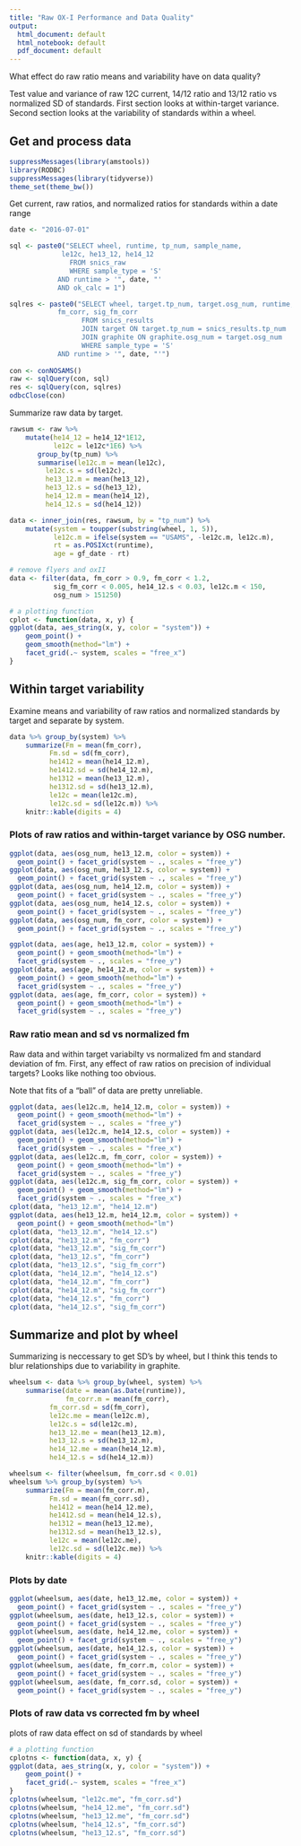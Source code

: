 ```yaml
---
title: "Raw OX-I Performance and Data Quality"
output:
  html_document: default
  html_notebook: default
  pdf_document: default
---
```


What effect do raw ratio means and variability have on data quality?

Test value and variance of raw 12C current, 14/12 ratio and 13/12 ratio vs
normalized SD of standards. First section looks at within-target variance. 
Second section looks at the variability of standards within a wheel.

## Get and process data

```r
suppressMessages(library(amstools))
library(RODBC)
suppressMessages(library(tidyverse))
theme_set(theme_bw())
```


Get current, raw ratios, and normalized ratios for standards within a date range

```r
date <- "2016-07-01"

sql <- paste0("SELECT wheel, runtime, tp_num, sample_name, 
	         le12c, he13_12, he14_12
               FROM snics_raw
               WHERE sample_type = 'S'
		    AND runtime > '", date, "'
		    AND ok_calc = 1")

sqlres <- paste0("SELECT wheel, target.tp_num, target.osg_num, runtime, gf_date, sample_name, 
		    fm_corr, sig_fm_corr
                  FROM snics_results
                  JOIN target ON target.tp_num = snics_results.tp_num
                  JOIN graphite ON graphite.osg_num = target.osg_num
                  WHERE sample_type = 'S'
		    AND runtime > '", date, "'")
          
con <- conNOSAMS()
raw <- sqlQuery(con, sql)
res <- sqlQuery(con, sqlres)
odbcClose(con)
```

Summarize raw data by target.

```r
rawsum <- raw %>% 
	mutate(he14_12 = he14_12*1E12, 
	       le12c = le12c*1E6) %>% 
       group_by(tp_num) %>% 
       summarise(le12c.m = mean(le12c),
		 le12c.s = sd(le12c),
		 he13_12.m = mean(he13_12),
		 he13_12.s = sd(he13_12),
		 he14_12.m = mean(he14_12),
		 he14_12.s = sd(he14_12))

data <- inner_join(res, rawsum, by = "tp_num") %>% 
	mutate(system = toupper(substring(wheel, 1, 5)), 
	       le12c.m = ifelse(system == "USAMS", -le12c.m, le12c.m),
	       rt = as.POSIXct(runtime),
	       age = gf_date - rt)

# remove flyers and oxII
data <- filter(data, fm_corr > 0.9, fm_corr < 1.2, 
	       sig_fm_corr < 0.005, he14_12.s < 0.03, le12c.m < 150,
	       osg_num > 151250)

# a plotting function
cplot <- function(data, x, y) {
ggplot(data, aes_string(x, y, color = "system")) + 
    geom_point() + 
    geom_smooth(method="lm") + 
    facet_grid(.~ system, scales = "free_x")
}
```

## Within target variability 

Examine means and variability of raw ratios and normalized standards by
target and separate by system.
```r
data %>% group_by(system) %>% 
	summarize(Fm = mean(fm_corr),
		  Fm.sd = sd(fm_corr),
		  he1412 = mean(he14_12.m),
		  he1412.sd = sd(he14_12.m),
		  he1312 = mean(he13_12.m),
		  he1312.sd = sd(he13_12.m),
		  le12c = mean(le12c.m),
		  le12c.sd = sd(le12c.m)) %>%
	knitr::kable(digits = 4)

```

### Plots of raw ratios and within-target variance by OSG number.

```r
ggplot(data, aes(osg_num, he13_12.m, color = system)) +
  geom_point() + facet_grid(system ~ ., scales = "free_y")
ggplot(data, aes(osg_num, he13_12.s, color = system)) +
  geom_point() + facet_grid(system ~ ., scales = "free_y")
ggplot(data, aes(osg_num, he14_12.m, color = system)) +
  geom_point() + facet_grid(system ~ ., scales = "free_y")
ggplot(data, aes(osg_num, he14_12.s, color = system)) +
  geom_point() + facet_grid(system ~ ., scales = "free_y")
ggplot(data, aes(osg_num, fm_corr, color = system)) +
  geom_point() + facet_grid(system ~ ., scales = "free_y")
```

```r
ggplot(data, aes(age, he13_12.m, color = system)) +
  geom_point() + geom_smooth(method="lm") +
  facet_grid(system ~ ., scales = "free_y")
ggplot(data, aes(age, he14_12.m, color = system)) +
  geom_point() + geom_smooth(method="lm") +
  facet_grid(system ~ ., scales = "free_y")
ggplot(data, aes(age, fm_corr, color = system)) +
  geom_point() + geom_smooth(method="lm") +
  facet_grid(system ~ ., scales = "free_y")
```

### Raw ratio mean and sd vs normalized fm

Raw data and within target variabilty vs normalized fm and
standard deviation of fm. First, any effect of raw ratios on 
precision of individual targets? Looks like nothing too obvious.

Note that fits of a "ball" of data are pretty unreliable.

```r
ggplot(data, aes(le12c.m, he14_12.m, color = system)) +
  geom_point() + geom_smooth(method="lm") +
  facet_grid(system ~ ., scales = "free_y")
ggplot(data, aes(le12c.m, he14_12.s, color = system)) +
  geom_point() + geom_smooth(method="lm") +
  facet_grid(system ~ ., scales = "free_x")
ggplot(data, aes(le12c.m, fm_corr, color = system)) +
  geom_point() + geom_smooth(method="lm") +
  facet_grid(system ~ ., scales = "free_y")
ggplot(data, aes(le12c.m, sig_fm_corr, color = system)) +
  geom_point() + geom_smooth(method="lm") +
  facet_grid(system ~ ., scales = "free_x")
cplot(data, "he13_12.m", "he14_12.m")
ggplot(data, aes(he13_12.m, he14_12.m, color = system)) +
  geom_point() + geom_smooth(method="lm") 
cplot(data, "he13_12.m", "he14_12.s")
cplot(data, "he13_12.m", "fm_corr")
cplot(data, "he13_12.m", "sig_fm_corr")
cplot(data, "he13_12.s", "fm_corr")
cplot(data, "he13_12.s", "sig_fm_corr")
cplot(data, "he14_12.m", "he14_12.s")
cplot(data, "he14_12.m", "fm_corr")
cplot(data, "he14_12.m", "sig_fm_corr")
cplot(data, "he14_12.s", "fm_corr")
cplot(data, "he14_12.s", "sig_fm_corr")
```

## Summarize and plot by wheel 

Summarizing is neccessary to get SD's by wheel, but I think this tends to blur
relationships due to variability in graphite.

```r
wheelsum <- data %>% group_by(wheel, system) %>% 
	summarise(date = mean(as.Date(runtime)),
	          fm_corr.m = mean(fm_corr),
		  fm_corr.sd = sd(fm_corr),
		  le12c.me = mean(le12c.m),
		  le12c.s = sd(le12c.m),
		  he13_12.me = mean(he13_12.m),
		  he13_12.s = sd(he13_12.m),
		  he14_12.me = mean(he14_12.m),
		  he14_12.s = sd(he14_12.m))

wheelsum <- filter(wheelsum, fm_corr.sd < 0.01)
wheelsum %>% group_by(system) %>% 
	summarize(Fm = mean(fm_corr.m),
		  Fm.sd = mean(fm_corr.sd),
		  he1412 = mean(he14_12.me),
		  he1412.sd = mean(he14_12.s),
		  he1312 = mean(he13_12.me),
		  he1312.sd = mean(he13_12.s),
		  le12c = mean(le12c.me),
		  le12c.sd = sd(le12c.me)) %>%
	knitr::kable(digits = 4)
```

### Plots by date

```r
ggplot(wheelsum, aes(date, he13_12.me, color = system)) +
  geom_point() + facet_grid(system ~ ., scales = "free_y")
ggplot(wheelsum, aes(date, he13_12.s, color = system)) +
  geom_point() + facet_grid(system ~ ., scales = "free_y")
ggplot(wheelsum, aes(date, he14_12.me, color = system)) +
  geom_point() + facet_grid(system ~ ., scales = "free_y")
ggplot(wheelsum, aes(date, he14_12.s, color = system)) +
  geom_point() + facet_grid(system ~ ., scales = "free_y")
ggplot(wheelsum, aes(date, fm_corr.m, color = system)) +
  geom_point() + facet_grid(system ~ ., scales = "free_y")
ggplot(wheelsum, aes(date, fm_corr.sd, color = system)) +
  geom_point() + facet_grid(system ~ ., scales = "free_y")
```

### Plots of raw data vs corrected fm by wheel

plots of raw data effect on sd of standards by wheel

```r

# a plotting function
cplotns <- function(data, x, y) {
ggplot(data, aes_string(x, y, color = "system")) + 
    geom_point() + 
    facet_grid(.~ system, scales = "free_x")
}
cplotns(wheelsum, "le12c.me", "fm_corr.sd")
cplotns(wheelsum, "he14_12.me", "fm_corr.sd")
cplotns(wheelsum, "he13_12.me", "fm_corr.sd")
cplotns(wheelsum, "he14_12.s", "fm_corr.sd")
cplotns(wheelsum, "he13_12.s", "fm_corr.sd")
```

